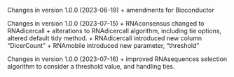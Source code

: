 Changes in version  1.0.0 (2023-06-19)
+ amendments for Bioconductor

Changes in version  1.0.0 (2023-07-15)
+ RNAconsensus changed to RNAdicercall
+ alterations to RNAdicercall algorithm, including tie options, altered default tidy method. 
+ RNAdicercall introduced new column "DicerCount" 
+ RNAmobile introduced new parameter, "threshold"

Changes in version  1.0.0 (2023-07-16)
+ improved RNAsequences selection algorithm to consider a threshold value, and 
handling ties. 
